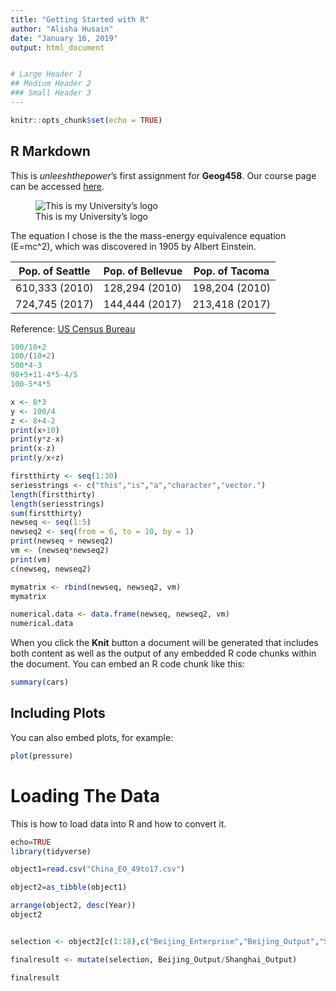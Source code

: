 ---
title: "Getting Started with R"
author: "Alisha Husain"
date: "January 16, 2019"
output: html_document


# Large Header 1
## Medium Header 2
### Small Header 3
---

```{r setup, include=FALSE}
knitr::opts_chunk$set(echo = TRUE)
```

## R Markdown

This is *unleeshthepower*'s first assignment for **Geog458**. Our course page can be accessed [here](https://canvas.uw.edu/courses/1269928).

![This is my University's logo](https://upload.wikimedia.org/wikipedia/commons/3/36/University_of_Washington_Block_W_logo_RGB_brand_colors.SVG)

The equation I chose is the the mass-energy equivalence equation \(E=mc^2\), which was discovered in 1905 by Albert Einstein.


Pop. of Seattle | Pop. of Bellevue  | Pop. of Tacoma  |
----------------|-------------------|-----------------|
610,333 (2010)  |   128,294 (2010)  |   198,204 (2010)|
724,745 (2017)  |   144,444 (2017)  |   213,418 (2017)|
Reference: [US Census Bureau](https://www.census.gov/)

```{r}
100/10+2
100/(10+2)
500*4-3
90+5+11-4*5-4/5
100-5*4*5

x <- 8*3
y <- 100/4
z <- 8+4-2
print(x+10)
print(y*z-x)
print(x-z)
print(y/x+z)

firstthirty <- seq(1:30) 
seriesstrings <- c("this","is","a","character","vector.")
length(firstthirty)
length(seriesstrings)
sum(firstthirty)
newseq <- seq(1:5)
newseq2 <- seq(from = 6, to = 10, by = 1)
print(newseq + newseq2)
vm <- (newseq*newseq2)
print(vm)
c(newseq, newseq2)

mymatrix <- rbind(newseq, newseq2, vm)
mymatrix

numerical.data <- data.frame(newseq, newseq2, vm)
numerical.data
```

When you click the **Knit** button a document will be generated that includes both content as well as the output of any embedded R code chunks within the document. You can embed an R code chunk like this:

```{r cars}
summary(cars)
```

## Including Plots

You can also embed plots, for example:

```{r pressure, echo=TRUE}
plot(pressure)
```

# Loading The Data
This is how to load data into R and how to convert it. 
```{r}
echo=TRUE
library(tidyverse)

object1=read.csv("China_EO_49to17.csv")

object2=as_tibble(object1)

arrange(object2, desc(Year))
object2


selection <- object2[c(1:18),c("Beijing_Enterprise","Beijing_Output","Shanghai_Enterprise","Shanghai_Output")]

finalresult <- mutate(selection, Beijing_Output/Shanghai_Output)

finalresult

```



